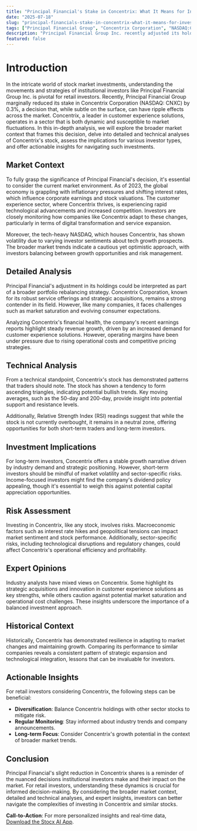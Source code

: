 ```yaml
---
title: "Principal Financial's Stake in Concentrix: What It Means for Investors"
date: "2025-07-18"
slug: "principal-financials-stake-in-concentrix-what-it-means-for-investors"
tags: ["Principal Financial Group", "Concentrix Corporation", "NASDAQ:CNXC", "stock market analysis", "investment strategy", "technical analysis", "market trends"]
description: "Principal Financial Group Inc. recently adjusted its holdings in Concentrix Corporation slightly, reducing its position by 0.3%. This move, while seemingly minor, reflects broader market trends and strategic shifts within institutional portfolios. Concentrix Corporation, a prominent player in the customer experience solutions sector, has seen its stock fluctuate amidst evolving market dynamics and economic indicators. For retail investors, understanding the implications of such institutional movements is crucial. This article delves into the broader market context, Concentrix's performance metrics, and the technical indicators influencing its stock price. We'll also examine the potential investment implications for different types of investors, assess the associated risks, and provide actionable insights for navigating this evolving landscape. Backed by expert opinions and historical comparisons, this comprehensive guide aims to equip retail investors with the knowledge needed to make informed decisions regarding Concentrix Corporation and similar stocks."
featured: false
---
```


# Introduction

In the intricate world of stock market investments, understanding the movements and strategies of institutional investors like Principal Financial Group Inc. is pivotal for retail investors. Recently, Principal Financial Group marginally reduced its stake in Concentrix Corporation (NASDAQ: CNXC) by 0.3%, a decision that, while subtle on the surface, can have ripple effects across the market. Concentrix, a leader in customer experience solutions, operates in a sector that is both dynamic and susceptible to market fluctuations. In this in-depth analysis, we will explore the broader market context that frames this decision, delve into detailed and technical analyses of Concentrix's stock, assess the implications for various investor types, and offer actionable insights for navigating such investments.

## Market Context

To fully grasp the significance of Principal Financial's decision, it's essential to consider the current market environment. As of 2023, the global economy is grappling with inflationary pressures and shifting interest rates, which influence corporate earnings and stock valuations. The customer experience sector, where Concentrix thrives, is experiencing rapid technological advancements and increased competition. Investors are closely monitoring how companies like Concentrix adapt to these changes, particularly in terms of digital transformation and service expansion.

Moreover, the tech-heavy NASDAQ, which houses Concentrix, has shown volatility due to varying investor sentiments about tech growth prospects. The broader market trends indicate a cautious yet optimistic approach, with investors balancing between growth opportunities and risk management.

## Detailed Analysis

Principal Financial's adjustment in its holdings could be interpreted as part of a broader portfolio rebalancing strategy. Concentrix Corporation, known for its robust service offerings and strategic acquisitions, remains a strong contender in its field. However, like many companies, it faces challenges such as market saturation and evolving consumer expectations.

Analyzing Concentrix's financial health, the company's recent earnings reports highlight steady revenue growth, driven by an increased demand for customer experience solutions. However, operating margins have been under pressure due to rising operational costs and competitive pricing strategies.

## Technical Analysis

From a technical standpoint, Concentrix's stock has demonstrated patterns that traders should note. The stock has shown a tendency to form ascending triangles, indicating potential bullish trends. Key moving averages, such as the 50-day and 200-day, provide insight into potential support and resistance levels.

Additionally, Relative Strength Index (RSI) readings suggest that while the stock is not currently overbought, it remains in a neutral zone, offering opportunities for both short-term traders and long-term investors.

## Investment Implications

For long-term investors, Concentrix offers a stable growth narrative driven by industry demand and strategic positioning. However, short-term investors should be mindful of market volatility and sector-specific risks. Income-focused investors might find the company's dividend policy appealing, though it's essential to weigh this against potential capital appreciation opportunities.

## Risk Assessment

Investing in Concentrix, like any stock, involves risks. Macroeconomic factors such as interest rate hikes and geopolitical tensions can impact market sentiment and stock performance. Additionally, sector-specific risks, including technological disruptions and regulatory changes, could affect Concentrix's operational efficiency and profitability.

## Expert Opinions

Industry analysts have mixed views on Concentrix. Some highlight its strategic acquisitions and innovation in customer experience solutions as key strengths, while others caution against potential market saturation and operational cost challenges. These insights underscore the importance of a balanced investment approach.

## Historical Context

Historically, Concentrix has demonstrated resilience in adapting to market changes and maintaining growth. Comparing its performance to similar companies reveals a consistent pattern of strategic expansion and technological integration, lessons that can be invaluable for investors.

## Actionable Insights

For retail investors considering Concentrix, the following steps can be beneficial:
- **Diversification**: Balance Concentrix holdings with other sector stocks to mitigate risk.
- **Regular Monitoring**: Stay informed about industry trends and company announcements.
- **Long-term Focus**: Consider Concentrix's growth potential in the context of broader market trends.

## Conclusion

Principal Financial's slight reduction in Concentrix shares is a reminder of the nuanced decisions institutional investors make and their impact on the market. For retail investors, understanding these dynamics is crucial for informed decision-making. By considering the broader market context, detailed and technical analyses, and expert insights, investors can better navigate the complexities of investing in Concentrix and similar stocks.

**Call-to-Action**: For more personalized insights and real-time data, [Download the Stocx AI App](https://stocx.co).
